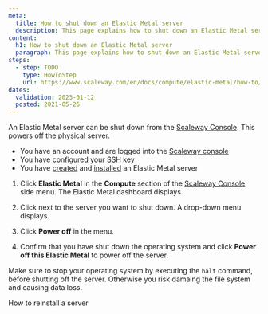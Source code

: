 ```yaml
---
meta:
  title: How to shut down an Elastic Metal server 
  description: This page explains how to shut down an Elastic Metal server 
content:
  h1: How to shut down an Elastic Metal server 
  paragraph: This page explains how to shut down an Elastic Metal server 
steps:
  - step: TODO
    type: HowToStep
    url: https://www.scaleway.com/en/docs/compute/elastic-metal/how-to/shutdown-server/
dates:
  validation: 2023-01-12
  posted: 2021-05-26
---
```


An Elastic Metal server can be shut down from the [Scaleway Console](https://console.scaleway.com). This powers off the physical server.

<Message type="requirement">

- You have an account and are logged into the [Scaleway console](https://console.scaleway.com)  
- You have [configured your SSH key](/console/my-project/how-to/create-ssh-key)
- You have [created](/compute/elastic-metal/how-to/create-server) and [installed](/compute/elastic-metal/how-to/install-server) an Elastic Metal server

</Message>

1. Click **Elastic Metal** in the **Compute** section of the [Scaleway Console](https://console.scaleway.com) side menu. The Elastic Metal dashboard displays.

2. Click <Icon name="more" /> next to the server you want to shut down. A drop-down menu displays.

3. Click **Power off** in the menu.

4. Confirm that you have shut down the operating system and click **Power off this Elastic Metal** to power off the server.

<Message type="important">

  Make sure to stop your operating system by executing the `halt` command,
  before shutting off the server. Otherwise you risk damaing the file system
  and causing data loss.

</Message>

<Navigation title="See Also">
  <PreviousButton to="/compute/elastic-metal/how-to/reinstall-server/">How to reinstall a server</PreviousButton>
</Navigation>
